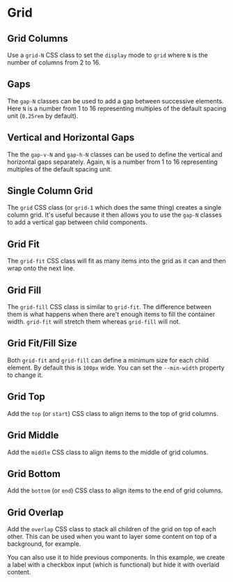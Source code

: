 
# Grid

## Grid Columns

Use a `grid-N` CSS class to set the `display` mode to `grid` where `N` is the
number of columns from 2 to 16.

<Example
  html={Grid}
  caption="Grid Columns"
  expand
/>

## Gaps

The `gap-N` classes can be used to add a gap between successive elements.
Here `N` is a number from 1 to 16 representing multiples of the default
spacing unit (`0.25rem` by default).

<Example
  html={Gap}
  caption="Grid Gaps"
  expand
/>

## Vertical and Horizontal Gaps

The the `gap-v-N` and `gap-h-N` classes can be used to define the vertical and
horizontal gaps separately. Again, `N` is a number from 1 to 16 representing
multiples of the default spacing unit.

<Example
  html={GapVH}
  caption="Grid Gaps"
  expand
/>

## Single Column Grid

The `grid` CSS class (or `grid-1` which does the same thing) creates a single
column grid.  It's useful because it then allows you to use the `gap-N`
classes to add a vertical gap between child components.

<Example
  html={Grid1}
  caption="Single Column Grid"
  expand
/>

## Grid Fit

The `grid-fit` CSS class will fit as many items into the grid as it can and
then wrap onto the next line.

<Example
  html={Fit}
  caption="Grid Fit"
/>

## Grid Fill

The `grid-fill` CSS class is similar to `grid-fit`. The difference between
them is what happens when there are't enough items to fill the container
width.  `grid-fit` will stretch them whereas `grid-fill` will not.

<Example
  html={Fill}
  caption="Grid Fill"
/>

## Grid Fit/Fill Size

Both `grid-fit` and `grid-fill` can define a minimum size for each child
element.  By default this is `100px` wide.  You can set the `--min-width`
property to change it.

<Example
  html={Fit200}
  caption="Grid Size"
/>

## Grid Top

Add the `top` (or `start`) CSS class to align items to the top of grid columns.

<Example
  html={Top}
  caption="Grid Top"
  expand
/>

## Grid Middle

Add the `middle` CSS class to align items to the middle of grid columns.

<Example
  html={Middle}
  caption="Grid Middle"
  expand
/>

## Grid Bottom

Add the `bottom` (or `end`) CSS class to align items to the end of grid columns.

<Example
  html={Bottom}
  caption="Grid Bottom"
  expand
/>

## Grid Overlap

Add the `overlap` CSS class to stack all children of the grid on top of each
other.  This can be used when you want to layer some content on top of a
background, for example.

<Example
  html={OverText}
  caption="Grid Overlap"
  expand
/>

You can also use it to hide previous components.  In this example, we create a
label with a checkbox input (which is functional) but hide it with overlaid
content.

<Example
  html={Overlap}
  caption="Grid Overlap"
  expand
/>
